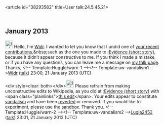 <article id="38293582" title=User talk:24.5.45.21>
	<talkpage id="38293582" title="User talk:24.5.45.21">

== January 2013 ==

[[File:Information.svg|25px|alt=|link=]] Hello, I'm [[User:Widr|Widr]]. I wanted to let you know that I undid one of [[Special:Contributions/24.5.45.21|your recent contributions]],&amp;nbsp;such as the one you made to [[:Evidence (short story)]], because it didn’t appear constructive to me. If you think I made a mistake, or if you have any questions, you can leave me a message on [[User_talk:Widr|my talk page]]. Thanks, &lt;!-- Template:Huggle/warn-1 --&gt;&lt;!-- Template:uw-vandalism1 --&gt;[[User:Widr|Widr]] ([[User talk:Widr|talk]]) 23:00, 21 January 2013 (UTC)

&lt;div style=clear: both&gt;&lt;/div&gt;[[File:Information.svg|25px|alt=|link=]] Please refrain from making unconstructive edits to Wikipedia, as you did at [[:Evidence (short story)]] with &lt;span class=&quot;plainlinks&quot;&gt;[http://en.wikipedia.org/wiki/Evidence_(short_story)?diff=534236821 this edit]&lt;/span&gt;. Your edits appear to constitute [[Wikipedia:Vandalism|vandalism]] and have been [[Help:Reverting|reverted]] or removed. If you would like to experiment, please use the [[Wikipedia:Sandbox|sandbox]]. Thank you. &lt;!-- Template:Huggle/warn-2 --&gt;&lt;!-- Template:uw-vandalism2 --&gt;[[User:Lugia2453|Lugia2453]] ([[User talk:Lugia2453|talk]]) 23:01, 21 January 2013 (UTC)
	</talkpage>
</article>